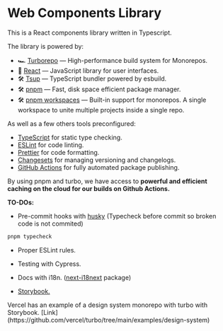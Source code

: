 # Web Components Library

This is a React components library written in Typescript.

The library is powered by:

- 🏎 [Turborepo](https://turbo.build/repo) — High-performance build system for Monorepos.
- 🚀 [React](https://reactjs.org/) — JavaScript library for user interfaces.
- 🛠 [Tsup](https://github.com/egoist/tsup) — TypeScript bundler powered by esbuild.
- 🛠 [pnpm](https://github.com/pnpm/pnpm) — Fast, disk space efficient package manager.
- 🛠 [pnpm workspaces](https://pnpm.io/workspaces) — Built-in support for monorepos. A single workspace to unite multiple projects inside a single repo.

As well as a few others tools preconfigured:

- [TypeScript](https://www.typescriptlang.org/) for static type checking.
- [ESLint](https://eslint.org/) for code linting.
- [Prettier](https://prettier.io) for code formatting.
- [Changesets](https://github.com/changesets/changesets) for managing versioning and changelogs.
- [GitHub Actions](https://github.com/changesets/action) for fully automated package publishing.

By using pnpm and turbo, we have access to **powerful and efficient caching on the cloud for our builds on Github Actions.**

**TO-DOs:**

- Pre-commit hooks with [husky](https://github.com/typicode/husky) (Typecheck before commit so broken code is not commited)

```bash
pnpm typecheck
```

- Proper ESLint rules.

- Testing with Cypress.

- Docs with i18n. ([next-i18next](https://github.com/i18next/next-i18next) package)

- [Storybook.](https://github.com/storybookjs/storybook/)

<Callout>
  Vercel has an example of a design system monorepo with turbo with Storybook.
  [Link](https://github.com/vercel/turbo/tree/main/examples/design-system)
</Callout>
